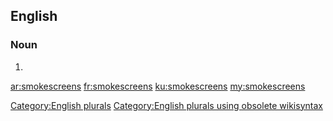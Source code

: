 ==English==

===Noun===
{{head|en}}

# {{plural of|smokescreen}}

[[Category:English plurals]][[Category:English plurals using obsolete wikisyntax]]

[[ar:smokescreens]]
[[fr:smokescreens]]
[[ku:smokescreens]]
[[my:smokescreens]]